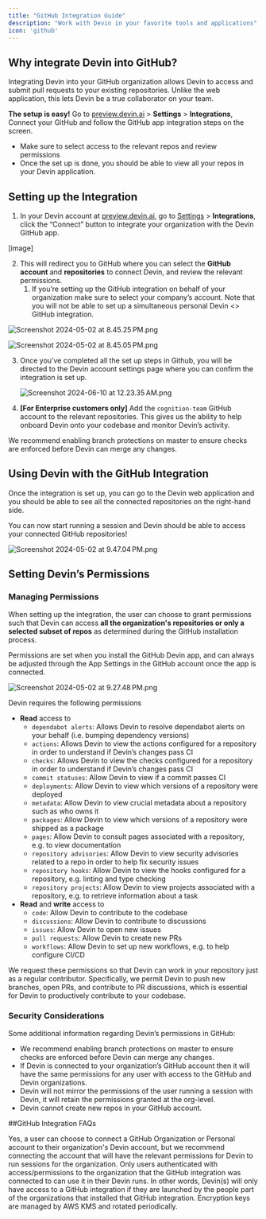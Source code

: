```yaml
---
title: "GitHub Integration Guide"
description: "Work with Devin in your favorite tools and applications"
icon: 'github'
---
```



## Why integrate Devin into GitHub?

Integrating Devin into your GitHub organization allows Devin to access and submit pull requests to your existing repositories. Unlike the web application, this lets Devin be a true collaborator on your team.

**The setup is easy!** Go to [preview.devin.ai](http://preview.devin.ai) > **Settings** > **Integrations**, Connect your GitHub and follow the GitHub app integration steps on the screen.

- Make sure to select access to the relevant repos and review permissions
- Once the set up is done, you should be able to view all your repos in your Devin application.

## Setting up the Integration

1. In your Devin account at [preview.devin.ai](http://preview.devin.ai), go to [Settings](https://preview.devin.ai/settings/integrations) > **Integrations**, click the “Connect” button to integrate your organization with the Devin GitHub app.
    
[image]    

2. This will redirect you to GitHub where you can select the **GitHub account** and **repositories** to connect Devin, and review the relevant permissions. 
    1. If you’re setting up the GitHub integration on behalf of your organization make sure to select your company’s account. Note that you will not be able to set up a simultaneous personal Devin <> GitHub integration.

![Screenshot 2024-05-02 at 8.45.25 PM.png](https://prod-files-secure.s3.us-west-2.amazonaws.com/4f925d22-65a4-47c3-9aed-b65e115aaef3/e6d6abc8-d48c-4c73-8a90-fd56d0de9c1d/Screenshot_2024-05-02_at_8.45.25_PM.png)

![Screenshot 2024-05-02 at 8.45.05 PM.png](https://prod-files-secure.s3.us-west-2.amazonaws.com/4f925d22-65a4-47c3-9aed-b65e115aaef3/e5dc45f1-89cb-4680-93d4-6dfda0c667e8/Screenshot_2024-05-02_at_8.45.05_PM.png)

3. Once you’ve completed all the set up steps in Github, you will be directed to the Devin account settings page where you can confirm the integration is set up. 
    
    ![Screenshot 2024-06-10 at 12.23.35 AM.png](https://prod-files-secure.s3.us-west-2.amazonaws.com/4f925d22-65a4-47c3-9aed-b65e115aaef3/1c4e0b74-2c32-4a6e-a146-dce155fe7602/Screenshot_2024-06-10_at_12.23.35_AM.png)
    

4. **[For Enterprise customers only]** Add the `cognition-team` GitHub account to the relevant repositories. This gives us the ability to help onboard Devin onto your codebase and monitor Devin’s activity.


We recommend enabling branch protections on master to ensure checks are enforced before Devin can merge any changes.

## Using Devin with the GitHub Integration

Once the integration is set up, you can go to the Devin web application and you should be able to see all the connected repositories on the right-hand side. 

You can now start running a session and Devin should be able to access your connected GitHub repositories!

![Screenshot 2024-05-02 at 9.47.04 PM.png](https://prod-files-secure.s3.us-west-2.amazonaws.com/4f925d22-65a4-47c3-9aed-b65e115aaef3/1ed9f831-67da-485d-b7f2-540345f60820/fd6eedc6-8c97-45d9-a72f-561a765d3b68.png)

## Setting Devin’s Permissions

### Managing Permissions

When setting up the integration, the user can choose to grant permissions such that Devin can access **all the organization's repositories or only a selected subset of repos** as determined during the GitHub installation process. 

Permissions are set when you install the GitHub Devin app, and can always be adjusted through the App Settings in the GitHub account once the app is connected.

![Screenshot 2024-05-02 at 9.27.48 PM.png](https://prod-files-secure.s3.us-west-2.amazonaws.com/4f925d22-65a4-47c3-9aed-b65e115aaef3/c28f2691-ca90-4b1b-aa39-314a56d2fd4b/Screenshot_2024-05-02_at_9.27.48_PM.png)

Devin requires the following permissions

- **Read** access to
    - `dependabot alerts`: Allows Devin to resolve dependabot alerts on your behalf (i.e. bumping dependency versions)
    - `actions`: Allows Devin to view the actions configured for a repository in order to understand if Devin’s changes pass CI
    - `checks`: Allows Devin to view the checks configured for a repository in order to understand if Devin’s changes pass CI
    - `commit statuses`: Allow Devin to view if a commit passes CI
    - `deployments`: Allow Devin to view which versions of a repository were deployed
    - `metadata`: Allow Devin to view crucial metadata about a repository such as who owns it
    - `packages`: Allow Devin to view which versions of a repository were shipped as a package
    - `pages`: Allow Devin to consult pages associated with a repository, e.g. to view documentation
    - `repository advisories`: Allow Devin to view security advisories related to a repo in order to help fix security issues
    - `repository hooks`: Allow Devin to view the hooks configured for a repository, e.g. linting and type checking
    - `repository projects`: Allow Devin to view projects associated with a repository, e.g. to retrieve information about a task
- **Read** and **write** access to
    - `code`: Allow Devin to contribute to the codebase
    - `discussions`: Allow Devin to contribute to discussions
    - `issues`: Allow Devin to open new issues
    - `pull requests`: Allow Devin to create new PRs
    - `workflows`: Allow Devin to set up new workflows, e.g. to help configure CI/CD

We request these permissions so that Devin can work in your repository just as a regular contributor. Specifically, we permit Devin to push new branches, open PRs, and contribute to PR discussions, which is essential for Devin to productively contribute to your codebase.

### Security Considerations

Some additional information regarding Devin’s permissions in GitHub:

- We recommend enabling branch protections on master to ensure checks are enforced before Devin can merge any changes.
- If Devin is connected to your organization’s GitHub account then it will have the same permissions for any user with access to the GitHub and Devin organizations.
- Devin will not mirror the permissions of the user running a session with Devin, it will retain the permissions granted at the org-level.
- Devin cannot create new repos in your GitHub account.

##GitHub Integration FAQs

<AccordionGroup>
  <Accordion title="Can I connect my Personal GitHub account to my organization’s Devin account?" icon="user">
Yes, a user can choose to connect a GitHub Organization or Personal account to their organization's Devin account, but we recommend connecting the account that will have the relevant permissions for Devin to run sessions for the organization.
  </Accordion>

 <Accordion title="How does the GitHub app handle user authentication?" icon="shield-halved">
Only users authenticated with access/permissions to the organization that the GitHub integration was connected to can use it in their Devin runs. In other words, Devin(s) will only have access to a GitHub integration if they are launched by the people part of the organizations that installed that GitHub integration.
  </Accordion>

 <Accordion title="How does Devin manage and rotate encryption keys?" icon="binary">
Encryption keys are managed by AWS KMS and rotated periodically.
  </Accordion>

</AccordionGroup>
